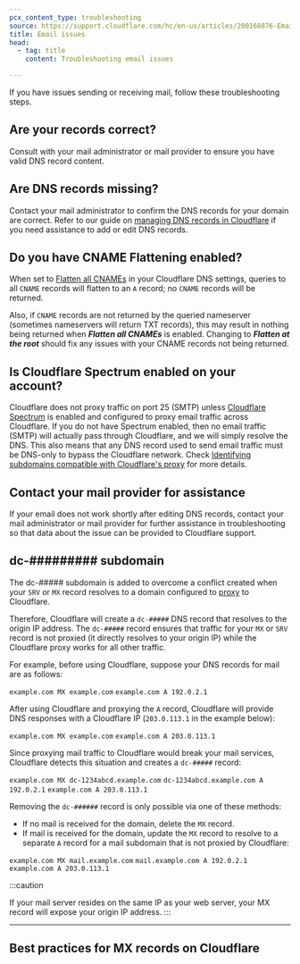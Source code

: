 ```yaml
---
pcx_content_type: troubleshooting
source: https://support.cloudflare.com/hc/en-us/articles/200168876-Email-undeliverable-when-using-Cloudflare
title: Email issues
head:
  - tag: title
    content: Troubleshooting email issues

---
```



If you have issues sending or receiving mail, follow these troubleshooting steps.

## Are your records correct?

Consult with your mail administrator or mail provider to ensure you have valid DNS record content.

## Are DNS records missing?

Contact your mail administrator to confirm the DNS records for your domain are correct. Refer to our guide on [managing DNS records in Cloudflare](/dns/manage-dns-records/how-to/create-dns-records) if you need assistance to add or edit DNS records.

## Do you have CNAME Flattening enabled?

When set to [Flatten all CNAMEs](/dns/cname-flattening/set-up-cname-flattening/) in your Cloudflare DNS settings, queries to all `CNAME` records will flatten to an `A` record; no `CNAME` records will be returned.

Also, if `CNAME` records are not returned by the queried nameserver (sometimes nameservers will return TXT records), this may result in nothing being returned when ***Flatten all CNAMEs*** is enabled. Changing to ***Flatten at the root*** should fix any issues with your CNAME records not being returned.

## Is Cloudflare Spectrum enabled on your account?

Cloudflare does not proxy traffic on port 25 (SMTP) unless [Cloudflare Spectrum](/spectrum/reference/configuration-options#smtp) is enabled and configured to proxy email traffic across Cloudflare. If you do not have Spectrum enabled, then no email traffic (SMTP) will actually pass through Cloudflare, and we will simply resolve the DNS. This also means that any DNS record used to send email traffic must be DNS-only to bypass the Cloudflare network. Check [Identifying subdomains compatible with Cloudflare's proxy](/dns/manage-dns-records/reference/proxied-dns-records) for more details.

## Contact your mail provider for assistance

If your email does not work shortly after editing DNS records, contact your mail administrator or mail provider for further assistance in troubleshooting so that data about the issue can be provided to Cloudflare support.

## dc-######### subdomain

The dc-##### subdomain is added to overcome a conflict created when your `SRV` or `MX` record resolves to a domain configured to [proxy](/dns/manage-dns-records/reference/proxied-dns-records) to Cloudflare.

Therefore, Cloudflare will create a `dc-#####` DNS record that resolves to the origin IP address. The `dc-#####` record ensures that traffic for your `MX` or `SRV` record is not proxied (it directly resolves to your origin IP) while the Cloudflare proxy works for all other traffic.

For example, before using Cloudflare, suppose your DNS records for mail are as follows:

`example.com MX example.com` `example.com A 192.0.2.1`

After using Cloudflare and proxying the `A` record, Cloudflare will provide DNS responses with a Cloudflare IP (`203.0.113.1` in the example below):

`example.com MX example.com` `example.com A 203.0.113.1`

Since proxying mail traffic to Cloudflare would break your mail services, Cloudflare detects this situation and creates a `dc-#####` record:

`example.com MX dc-1234abcd.example.com` `dc-1234abcd.example.com A 192.0.2.1` `example.com A 203.0.113.1`

Removing the `dc-######` record is only possible via one of these methods:

* If no mail is received for the domain, delete the `MX` record.
* If mail is received for the domain, update the `MX` record to resolve to a separate `A` record for a mail subdomain that is not proxied by Cloudflare:

`example.com MX mail.example.com` `mail.example.com A 192.0.2.1` `example.com A 203.0.113.1`

:::caution

If your mail server resides on the same IP as your web server, your MX
record will expose your origin IP address. 
:::

***

## Best practices for MX records on Cloudflare

<Render file="email-record-origin-ip" product="learning-paths" />
